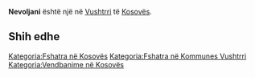 {{Fshat në 
 | Emri                = Nevoljani
 | EmriAlt                = 
 | NAME_SHORT_FORM=      
 | NAME_GENERIC=      
 | NAME_SORT_NAME_RO=      NEVOLJANI
 | FULL_NAME_RO = Nevoljani
 | FULL_NAME_ND_RO=Nevoljani
 | SORT_NAME_RG=NEVOLJANI
 | FULL_NAME_RG=Nevoljani
 | FULL_NAME_ND_RG=Nevoljani
 | SRP_NAME_SHORT_FORM=      
 | SRP_NAME_GENERIC=      
 | SRP_NAME_SORT_NAME_RO=      
 | SRP_FULL_NAME_RO = 
 | SRP_FULL_NAME_ND_RO=
 | SRP_SORT_NAME_RG=
 | SRP_FULL_NAME_RG=
 | SRP_FULL_NAME_ND_RG=
 | Emri (Rasa dhanore) = 
 | Figura              = 
 | Shteti              = Kosovo
 | Komuna              = Vushtrri
 | Kodi postar         = 
 | Sipërfaqja          = 

 | Popullsia           = 

 | Regj. i popullsisë  = 
 | Dend. e popullsisë  = 
 | Faqja zyrtare       = 
 <!--- Koordinatat ----> 
 | Gjerësia            = 42.789167
 | Gjatësia            = 20.953889
 | Lartësia            = 
}}
'''Nevoljani''' është një [[]] në [[Vushtrri]] të [[Kosovës]].

<!-- == Gjeografia == -->
<!-- == Historia == -->
<!-- == Demografia == -->
== Shih edhe ==
{{Komuna Vushtrri}}
{{Kosovo-Administrata-Cung}}

[[Kategoria:Fshatra në Kosovës]]
[[Kategoria:Fshatra në Kommunes Vushtrri]]
[[Kategoria:Vendbanime në Kosovës]]